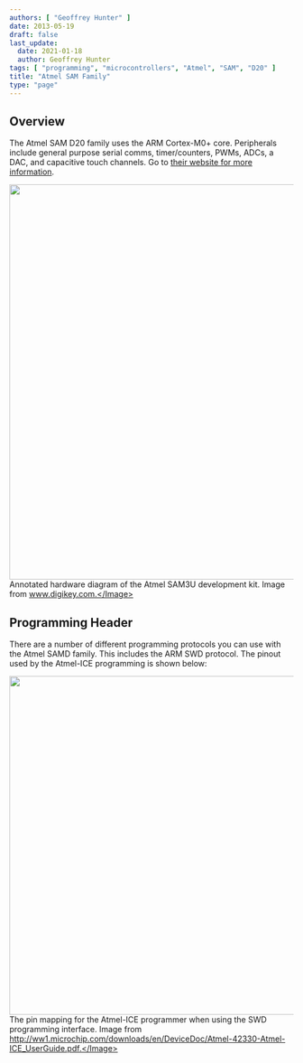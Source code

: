 ```yaml
---
authors: [ "Geoffrey Hunter" ]
date: 2013-05-19
draft: false
last_update:
  date: 2021-01-18
  author: Geoffrey Hunter
tags: [ "programming", "microcontrollers", "Atmel", "SAM", "D20" ]
title: "Atmel SAM Family"
type: "page"
---
```



## Overview

The Atmel SAM D20 family uses the ARM Cortex-M0+ core. Peripherals include general purpose serial comms, timer/counters, PWMs, ADCs, a DAC, and capacitive touch channels. Go to [their website for more information](http://www.atmel.com/microsite/samd20/).


<Image src={atmel_sam3u_development_kit_annotated_diagram} width="700px">Annotated hardware diagram of the Atmel SAM3U development kit. Image from www.digikey.com.</Image>

## Programming Header

There are a number of different programming protocols you can use with the Atmel SAMD family. This includes the ARM SWD protocol. The pinout used by the Atmel-ICE programming is shown below:


<Image src={atmel_ice_swd_pin_mapping} width="600px">The pin mapping for the Atmel-ICE programmer when using the SWD programming interface. Image from http://ww1.microchip.com/downloads/en/DeviceDoc/Atmel-42330-Atmel-ICE_UserGuide.pdf.</Image>

